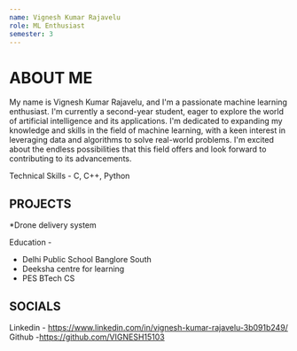 ```yaml
---
name: Vignesh Kumar Rajavelu
role: ML Enthusiast
semester: 3
---
```


# ABOUT ME
My name is Vignesh Kumar Rajavelu, and I'm a passionate machine learning enthusiast. I'm currently a second-year student, 
eager to explore the world of artificial intelligence and its applications. I'm dedicated to expanding my knowledge and skills 
in the field of machine learning, with a keen interest in leveraging data and algorithms to solve real-world problems. 
I'm excited about the endless possibilities that this field offers and look forward to contributing to its advancements.

Technical Skills -
C, C++, Python 

## PROJECTS
*Drone delivery system 

Education -
* Delhi Public School Banglore South 
* Deeksha centre for learning 
* PES BTech CS 

## SOCIALS
Linkedin - https://www.linkedin.com/in/vignesh-kumar-rajavelu-3b091b249/
Github -https://github.com/VIGNESH15103